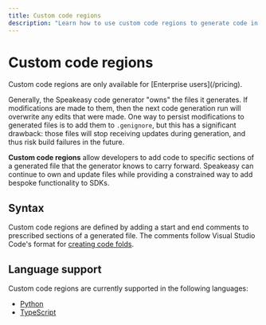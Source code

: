 ```yaml
---
title: Custom code regions
description: "Learn how to use custom code regions to generate code in a specific location."
---
```


# Custom code regions


<Callout title="Availability" variant="info">
  Custom code regions are only available for [Enterprise users](/pricing).
</Callout>

Generally, the Speakeasy code generator "owns" the files it generates. If
modifications are made to them, then the next code generation run will overwrite
any edits that were made. One way to persist modifications to generated files is
to add them to `.genignore`, but this has a significant drawback: those files
will stop receiving updates during generation, and thus risk build failures in
the future.

**Custom code regions** allow developers to add code to specific sections of a
generated file that the generator knows to carry forward. Speakeasy can continue
to own and update files while providing a constrained way to add bespoke
functionality to SDKs.

## Syntax

Custom code regions are defined by adding a start and end comments to prescribed
sections of a generated file. The comments follow Visual Studio Code's format
for [creating code folds][vsc-folds].

[vsc-folds]: https://code.visualstudio.com/docs/editor/codebasics#_folding

## Language support

Custom code regions are currently supported in the following languages:

- [Python](/docs/customize/code/code-regions/python)
- [TypeScript](/docs/customize/code/code-regions/typescript)